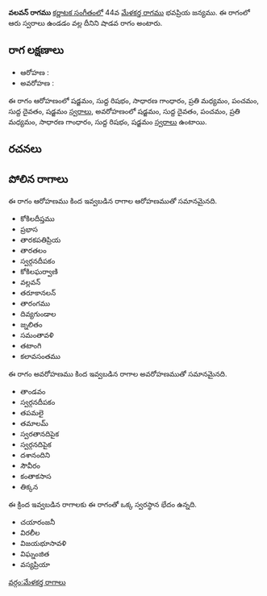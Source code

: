 {{Infobox ragam
	| name          	= వలవన్
	| synonym	    	= 
	| mela          	= 
	| chakra        	= 
	| janaka        	= 
	| type          	= శాడవ
	| arohanam      	= {{svaraC|S|R1|G2|M2|P|D1|S'}} 
	| avarohanam    	= {{svaraC|S'|D1|P|M2|G2|R1|S}}
	| jeeva         	=
	| chhaya        	=
	| nyasa         	=
	| vishesha      	= 
	| equivalent  		= 
}}
{{కర్ణాటక సంగీత రాగాలు}}
'''వలవన్ రాగము''' [[కర్ణాటక సంగీతం]]లో 44వ [[మేళకర్త రాగము]] భవప్రియ జన్యము.  ఈ రాగంలో ఆరు స్వరాలు ఉండడం వల్ల దీనిని షాడవ రాగం అంటారు.


==రాగ లక్షణాలు==


* ఆరోహణ : {{svaraC|S|R1|G2|M2|P|D1|S'}} 
* అవరోహణ : {{svaraC|S'|D1|P|M2|G2|R1|S}}

ఈ రాగం ఆరోహణంలో షడ్జమం, సుద్ద రిషభం, సాధారణ గాంధారం, ప్రతి మధ్యమం, పంచమం, సుద్ద దైవతం, షడ్జమం [[స్వరాలు]], అవరోహణంలో షడ్జమం, సుద్ద దైవతం, పంచమం, ప్రతి మధ్యమం, సాధారణ గాంధారం, సుద్ద రిషభం, షడ్జమం [[స్వరాలు]] ఉంటాయి.

==రచనలు==



==పోలిన రాగాలు==
ఈ రాగం ఆరోహణము కింద ఇవ్వబడిన రాగాల ఆరోహణముతో సమానమైనది.
* కోకిలదీప్తము
* ప్రభాస
* తారకపతిప్రియ
* తారతలం
* స్వర్గనదీపకం
* కోకిలఘర్వాణి
* వల్లవన్
* తరూకానలన్
* తారంగము
* దివ్యగుండాల
* జ్నలితం
* సమంతావళి
* తటాంగి
* కలావసంతము

ఈ రాగం అవరోహణము కింద ఇవ్వబడిన రాగాల అవరోహణముతో సమానమైనది.
* తాండవం
* స్వర్గనదీపకం
* తపమలై
* తమాలమ్
* స్వరతానదిపైక
* స్వర్గనదిపైక
* దశానందిని
* సౌవీరం
* కంతాకసాస
* తిక్కన

ఈ క్రింద ఇవ్వబడిన రాగాలకు ఈ రాగంతో ఒక్క స్వరస్థాన భేదం ఉన్నది.
* చయారంజనీ
* విరలీల
* విజయభూసావళి
* విఘ్నంజిత
* వస్యప్రియా



[[వర్గం:మేళకర్త రాగాలు]]